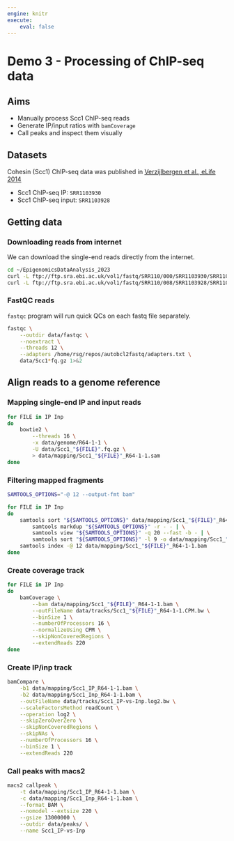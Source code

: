 ```yaml
---
engine: knitr
execute:
    eval: false
---
```


# Demo 3 - Processing of ChIP-seq data

::: {.callout-note icon='true'}
## Aims

- Manually process Scc1 ChIP-seq reads
- Generate IP/input ratios with `bamCoverage`
- Call peaks and inspect them visually
:::

::: {.callout-tip icon='true'}
## Datasets

Cohesin (Scc1) ChIP-seq data was published in [Verzijlbergen et al., eLife 2014](https://doi.org/10.7554/elife.01374)

- Scc1 ChIP-seq IP: `SRR1103930`
- Scc1 ChIP-seq input: `SRR1103928`
:::

## Getting data

### Downloading reads from internet

We can download the single-end reads directly from the internet. 

```bash
cd ~/EpigenomicsDataAnalysis_2023
curl -L ftp://ftp.sra.ebi.ac.uk/vol1/fastq/SRR110/000/SRR1103930/SRR1103930.fastq.gz -o data/Scc1_IP.fq.gz
curl -L ftp://ftp.sra.ebi.ac.uk/vol1/fastq/SRR110/008/SRR1103928/SRR1103928.fastq.gz -o data/Scc1_Inp.fq.gz
```

### FastQC reads

`fastqc` program will run quick QCs on each fastq file separately. 

```bash
fastqc \
    --outdir data/fastqc \
    --noextract \
    --threads 12 \
    --adapters /home/rsg/repos/autobcl2fastq/adapters.txt \
    data/Scc1*fq.gz 1>&2
```

## Align reads to a genome reference 

### Mapping single-end IP and input reads

```bash
for FILE in IP Inp
do
    bowtie2 \
        --threads 16 \
        -x data/genome/R64-1-1 \
        -U data/Scc1_"${FILE}".fq.gz \
        > data/mapping/Scc1_"${FILE}"_R64-1-1.sam
done
```

### Filtering mapped fragments

```bash
SAMTOOLS_OPTIONS="-@ 12 --output-fmt bam"

for FILE in IP Inp
do
    samtools sort "${SAMTOOLS_OPTIONS}" data/mapping/Scc1_"${FILE}"_R64-1-1.sam | \
        samtools markdup "${SAMTOOLS_OPTIONS}" -r - - | \
        samtools view "${SAMTOOLS_OPTIONS}" -q 20 --fast -b - | \
        samtools sort "${SAMTOOLS_OPTIONS}" -l 9 -o data/mapping/Scc1_"${FILE}"_R64-1-1.bam
    samtools index -@ 12 data/mapping/Scc1_"${FILE}"_R64-1-1.bam
done
```

### Create coverage track

```bash
for FILE in IP Inp
do
    bamCoverage \
        --bam data/mapping/Scc1_"${FILE}"_R64-1-1.bam \
        --outFileName data/tracks/Scc1_"${FILE}"_R64-1-1.CPM.bw \
        --binSize 1 \
        --numberOfProcessors 16 \
        --normalizeUsing CPM \
        --skipNonCoveredRegions \
        --extendReads 220
done
```

### Create IP/inp track

```bash
bamCompare \
    -b1 data/mapping/Scc1_IP_R64-1-1.bam \
    -b2 data/mapping/Scc1_Inp_R64-1-1.bam \
    --outFileName data/tracks/Scc1_IP-vs-Inp.log2.bw \
    --scaleFactorsMethod readCount \
    --operation log2 \
    --skipZeroOverZero \
    --skipNonCoveredRegions \
    --skipNAs \
    --numberOfProcessors 16 \
    --binSize 1 \
    --extendReads 220 
```

### Call peaks with macs2

```bash
macs2 callpeak \
    -t data/mapping/Scc1_IP_R64-1-1.bam \
    -c data/mapping/Scc1_Inp_R64-1-1.bam \
    --format BAM \
    --nomodel --extsize 220 \
    --gsize 13000000 \
    --outdir data/peaks/ \
    --name Scc1_IP-vs-Inp
```

